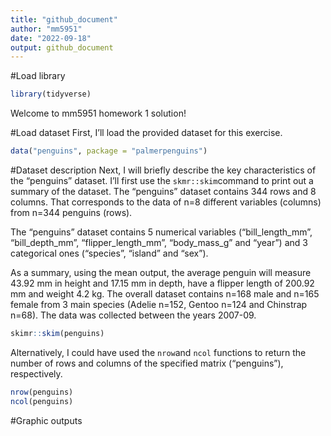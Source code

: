 ```yaml
---
title: "github_document"
author: "mm5951"
date: "2022-09-18"
output: github_document
---
```

#Load library
```r
library(tidyverse)
```

Welcome to mm5951 homework 1 solution!

#Load dataset
First, I'll load the provided dataset for this exercise.

```r
data("penguins", package = "palmerpenguins")
```

#Dataset description
Next, I will briefly describe the key characteristics of the "penguins" dataset. I'll first use the `skmr::skim`command to print out a summary of the dataset. The "penguins" dataset contains 344 rows and 8 columns. That corresponds to the data of n=8 different variables (columns) from n=344 penguins (rows).

The "penguins" dataset contains 5 numerical variables ("bill_length_mm", "bill_depth_mm", "flipper_length_mm", "body_mass_g" and "year") and 3 categorical ones ("species", "island" and "sex"). 

As a summary, using the mean output, the average penguin will measure 43.92 mm in height and 17.15 mm in depth, have a flipper length of 200.92 mm and weight 4.2 kg. The overall dataset contains n=168 male and n=165 female from 3 main species (Adelie n=152, Gentoo n=124 and Chinstrap n=68). The data was collected between the years 2007-09.

```r
skimr::skim(penguins)
```

Alternatively, I could have used the `nrow`and `ncol` functions to return the number of rows and columns of the specified matrix ("penguins"), respectively.

```r
nrow(penguins)
ncol(penguins)
```


#Graphic outputs
